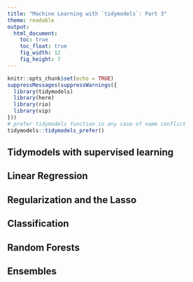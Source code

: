 ```yaml
---
title: "Machine Learning with `tidymodels`: Part 3" 
theme: readable
output:
  html_document:
    toc: true
    toc_float: true
    fig_width: 12
    fig_height: 7
---
```


```r
knitr::opts_chunk$set(echo = TRUE)
suppressMessages(suppressWarnings({ 
  library(tidymodels)
  library(here)
  library(rio)
  library(vip)
}))
# prefer tidymodels function in any case of name conflict
tidymodels::tidymodels_prefer() 
```

## Tidymodels with supervised learning 

## Linear Regression

## Regularization and the Lasso

## Classification 

## Random Forests 

## Ensembles